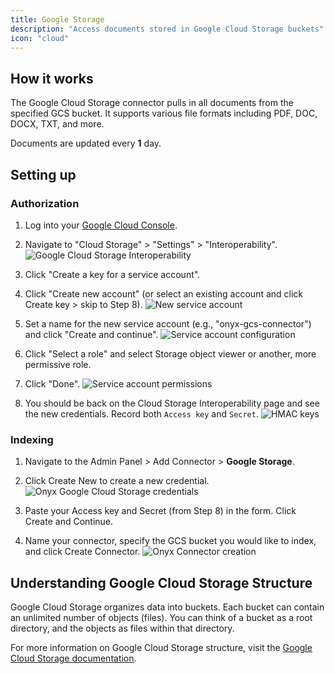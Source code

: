 ```yaml
---
title: Google Storage
description: "Access documents stored in Google Cloud Storage buckets"
icon: "cloud"
---
```


## How it works

The Google Cloud Storage connector pulls in all documents from the specified GCS bucket. It supports various file formats including PDF, DOC, DOCX, TXT, and more.

Documents are updated every **1** day.

## Setting up

### Authorization

1. Log into your [Google Cloud Console](https://console.cloud.google.com/).
2. Navigate to "Cloud Storage" > "Settings" > "Interoperability".
   ![Google Cloud Storage Interoperability](/assets/images/connectors/blob/google/interoperability.png)

3. Click "Create a key for a service account".
4. Click "Create new account" (or select an existing account and click Create key > skip to Step 8).
   ![New service account](/assets/images/connectors/blob/google/new_service_account.png)

5. Set a name for the new service account (e.g., "onyx-gcs-connector") and click "Create and continue".
   ![Service account configuration](/assets/images/connectors/blob/google/service_account_config.png)
6. Click "Select a role" and select Storage object viewer or another, more permissive role. 
7. Click "Done".
   ![Service account permissions](/assets/images/connectors/blob/google/service_account_perms.png)

8. You should be back on the Cloud Storage Interoperability page and see the new credentials. Record both `Access key` and `Secret`.
   ![HMAC keys](/assets/images/connectors/blob/google/hmac_keys.png)

### Indexing

1. Navigate to the Admin Panel > Add Connector > **Google Storage**.
2. Click Create New to create a new credential.
![Onyx Google Cloud Storage credentials](/assets/images/connectors/blob/google/onyx_1.png)

3. Paste your Access key and Secret (from Step 8) in the form. Click Create and Continue.
4. Name your connector, specify the GCS bucket you would like to index, and click Create Connector.
![Onyx Connector creation](/assets/images/connectors/blob/google/onyx_2.png)

## Understanding Google Cloud Storage Structure

Google Cloud Storage organizes data into buckets. Each bucket can contain an unlimited number of objects (files). You can think of a bucket as a root directory, and the objects as files within that directory.

For more information on Google Cloud Storage structure, visit the [Google Cloud Storage documentation](https://cloud.google.com/storage/docs).
